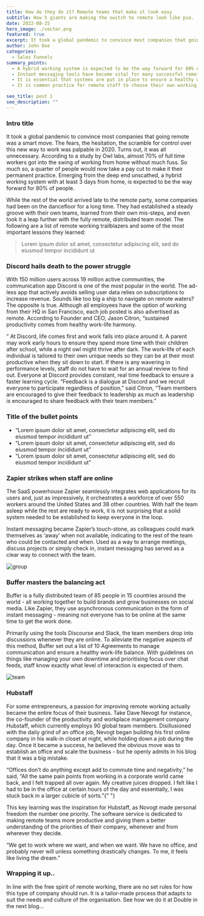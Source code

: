 ```yaml
---
title: How do they do it? Remote teams that make it look easy
subtitle: How 5 giants are making the switch to remote look like pie.
date: 2022-08-25
hero_image: ./vector.png
featured: true
excerpt: It took a global pandemic to convince most companies that going remote was a smart move. The fears, the hesitation, the scramble for control over this new way to work was palpable in 2020.
author: John Doe
categories:
  - Sales Funnels
summary_points:
  - A hybrid working system is expected to be the way forward for 80% of people
  - Instant messaging tools have become vital for many successful remote working companies
  - It is essential that systems are put in place to ensure a healthy work-life balance
  - It is common practice for remote staff to choose their own working hours

seo_title: post 1
seo_description: ""
---
```


### Intro title

It took a global pandemic to convince most companies that going remote was a
smart move. The fears, the hesitation, the scramble for control over this new
way to work was palpable in 2020. Turns out, it was all unnecessary. According
to a study by Owl labs, almost 70% of full time workers got into the swing of
working from home without much fuss. So much so, a quarter of people would now
take a pay cut to make it their permanent practice. Emerging from the deep end
unscathed, a hybrid working system with at least 3 days from home, is expected
to be the way forward for 80% of people.

While the rest of the world arrived late to the remote party, some companies
had been on the dancefloor for a long time. They had established a steady
groove with their own teams, learned from their own mis-steps, and even took
it a leap further with the fully remote, distributed team model. The following
are a list of remote working trailblazers and some of the most important
lessons they learned:

<BlockQuote name="Person’s name">
  Lorem ipsum dolor sit amet, consectetur adipiscing elit, sed do eiusmod tempor
  incididunt ut
</BlockQuote>

### Discord hails death to the power struggle

With 150 million users across 19 million active communities, the communication
app Discord is one of the most popular in the world. The ad-less app that
actively avoids selling user data relies on subscriptions to increase revenue.
Sounds like too big a ship to navigate on remote waters? The opposite is true.
Although all employees have the option of working from their HQ in San
Francisco, each job posted is also advertised as remote. According to Founder
and CEO, Jason Citron, “sustained productivity comes from healthy work-life
harmony.

” At Discord, life comes first and work falls into place around it. A parent
may work early hours to ensure they spend more time with their children after
school, while a night owl might thrive after dark. The work-life of each
individual is tailored to their own unique needs so they can be at their most
productive when they sit down to start. If there is any wavering in
performance levels, staff do not have to wait for an annual review to find
out. Everyone at Discord provides constant, real time feedback to ensure a
faster learning cycle. “Feedback is a dialogue at Discord and we recruit
everyone to participate regardless of position,” said Citron, “Team members
are encouraged to give their feedback to leadership as much as leadership is
encouraged to share feedback with their team members.”

### Title of the bullet points

- “Lorem ipsum dolor sit amet, consectetur adipiscing elit, sed do eiusmod tempor incididunt ut”
- “Lorem ipsum dolor sit amet, consectetur adipiscing elit, sed do eiusmod tempor incididunt ut”
- “Lorem ipsum dolor sit amet, consectetur adipiscing elit, sed do eiusmod tempor incididunt ut”

### Zapier strikes when staff are online

The SaaS powerhouse Zapier seamlessly integrates web applications for its
users and, just as impressively, it orchestrates a workforce of over 550
workers around the United States and 38 other countries. With half the team
asleep while the rest are ready to work, it is not surprising that a solid
system needed to be established to keep everyone in the loop.

Instant messaging became Zapier’s touch-stone, as colleagues could mark
themselves as ‘away’ when not available, indicating to the rest of the team
who could be contacted and when. Used as a way to arrange meetings, discuss
projects or simply check in, instant messaging has served as a clear way to
connect with the team.

![group](./group.jpeg)

### Buffer masters the balancing act

Buffer is a fully distributed team of 85 people in 15 countries around the
world - all working together to build brands and grow businesses on social
media. Like Zapier, they use asynchronous communication in the form of instant
messaging - meaning not everyone has to be online at the same time to get the
work done.

Primarily using the tools Discourse and Slack, the team members drop into
discussions whenever they are online. To alleviate the negative aspects of
this method, Buffer set out a list of 10 Agreements to manage communication
and ensure a healthy work-life balance. With guidelines on things like
managing your own downtime and prioritising focus over chat feeds, staff know
exactly what level of interaction is expected of them.

![team](./team.jpeg)

### Hubstaff

For some entrepreneurs, a passion for improving remote working actually became
the entire focus of their business. Take Dave Nevogt for instance, the
co-founder of the productivity and workplace management company Hubstaff,
which currently employs 90 global team members. Disillusioned with the daily
grind of an office job, Nevogt began building his first online company in his
walk-in closet at night, while holding down a job during the day. Once it
became a success, he believed the obvious move was to establish an office and
scale the business - but he openly admits in his blog that it was a big
mistake.

“Offices don’t do anything except add to commute time and negativity,” he
said, “All the same pain points from working in a corporate world came back,
and I felt trapped all over again. My creative juices dropped. I felt like I
had to be in the office at certain hours of the day and essentially, I was
stuck back in a larger cubicle of sorts.”{" "}

This key learning was the inspiration for Hubstaff, as Novogt made personal
freedom the number one priority. The software service is dedicated to making
remote teams more productive and giving them a better understanding of the
priorities of their company, whenever and from wherever they decide.

“We get to work where we want, and when we want. We have no office, and
probably never will unless something drastically changes. To me, it feels like
living the dream.”

### Wrapping it up..

In line with the free spirit of remote working, there are no set rules for how
this type of company should run. It is a tailor-made process that adapts to
suit the needs and culture of the organisation. See how we do it at Double in
the next blog…

